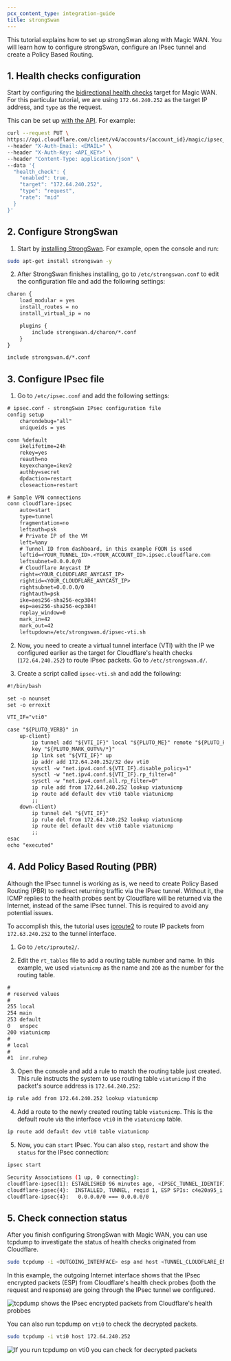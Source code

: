 ```yaml
---
pcx_content_type: integration-guide
title: strongSwan
---
```


This tutorial explains how to set up strongSwan along with Magic WAN. You will learn how to configure strongSwan, configure an IPsec tunnel and create a Policy Based Routing.

## 1. Health checks configuration

Start by configuring the [bidirectional health checks](/magic-wan/configuration/manually/how-to/configure-tunnel-endpoints/#add-tunnels) target for Magic WAN. For this particular tutorial, we are using `172.64.240.252` as the target IP address, and `type` as the request.

This can be set up [with the API](/api/resources/magic_transit/subresources/ipsec_tunnels/methods/update/). For example:

```bash
curl --request PUT \
https://api.cloudflare.com/client/v4/accounts/{account_id}/magic/ipsec_tunnels/{tunnel_id} \
--header "X-Auth-Email: <EMAIL>" \
--header "X-Auth-Key: <API_KEY>" \
--header "Content-Type: application/json" \
--data '{
  "health_check": {
    "enabled": true,
    "target": "172.64.240.252",
    "type": "request",
    "rate": "mid"
  }
}'
```

## 2. Configure StrongSwan

1. Start by [installing StrongSwan](https://docs.strongswan.org/docs/5.9/install/install.html). For example, open the console and run:

```sh
sudo apt-get install strongswan -y
```

2. After StrongSwan finishes installing, go to `/etc/strongswan.conf` to edit the configuration file and add the following settings:

```txt
charon {
    load_modular = yes
    install_routes = no
    install_virtual_ip = no

    plugins {
        include strongswan.d/charon/*.conf
    }
}

include strongswan.d/*.conf
```

## 3. Configure IPsec file

1. Go to `/etc/ipsec.conf` and add the following settings:

```txt
# ipsec.conf - strongSwan IPsec configuration file
config setup
    charondebug="all"
    uniqueids = yes

conn %default
    ikelifetime=24h
    rekey=yes
    reauth=no
    keyexchange=ikev2
    authby=secret
    dpdaction=restart
    closeaction=restart

# Sample VPN connections
conn cloudflare-ipsec
    auto=start
    type=tunnel
    fragmentation=no
    leftauth=psk
    # Private IP of the VM
    left=%any
    # Tunnel ID from dashboard, in this example FQDN is used
    leftid=<YOUR_TUNNEL_ID>.<YOUR_ACCOUNT_ID>.ipsec.cloudflare.com
    leftsubnet=0.0.0.0/0
    # Cloudflare Anycast IP
    right=<YOUR_CLOUDFLARE_ANYCAST_IP>
    rightid=<YOUR_CLOUDFLARE_ANYCAST_IP>
    rightsubnet=0.0.0.0/0
    rightauth=psk
    ike=aes256-sha256-ecp384!
    esp=aes256-sha256-ecp384!
    replay_window=0
    mark_in=42
    mark_out=42
    leftupdown=/etc/strongswan.d/ipsec-vti.sh
```

2. Now, you need to create a virtual tunnel interface (VTI) with the IP we configured earlier as the target for Cloudflare's health checks (`172.64.240.252`) to route IPsec packets. Go to `/etc/strongswan.d/`.

3. Create a script called `ipsec-vti.sh` and add the following:

```txt
#!/bin/bash

set -o nounset
set -o errexit

VTI_IF="vti0"

case "${PLUTO_VERB}" in
    up-client)
        ip tunnel add "${VTI_IF}" local "${PLUTO_ME}" remote "${PLUTO_PEER}" mode vti \
        key "${PLUTO_MARK_OUT%%/*}"
        ip link set "${VTI_IF}" up
        ip addr add 172.64.240.252/32 dev vti0
        sysctl -w "net.ipv4.conf.${VTI_IF}.disable_policy=1"
        sysctl -w "net.ipv4.conf.${VTI_IF}.rp_filter=0"
        sysctl -w "net.ipv4.conf.all.rp_filter=0"
        ip rule add from 172.64.240.252 lookup viatunicmp
        ip route add default dev vti0 table viatunicmp
        ;;
    down-client)
        ip tunnel del "${VTI_IF}"
        ip rule del from 172.64.240.252 lookup viatunicmp
        ip route del default dev vti0 table viatunicmp
        ;;
esac
echo "executed"
```

## 4. Add Policy Based Routing (PBR)

Although the IPsec tunnel is working as is, we need to create Policy Based Routing (PBR) to redirect returning traffic via the IPsec tunnel. Without it, the ICMP replies to the health probes sent by Cloudflare will be returned via the Internet, instead of the same IPsec tunnel. This is required to avoid any potential issues.

To accomplish this, the tutorial uses [iproute2](https://en.wikipedia.org/wiki/Iproute2) to route IP packets from `172.63.240.252` to the tunnel interface.

1. Go to `/etc/iproute2/`.

2. Edit the `rt_tables` file to add a routing table number and name. In this example, we used `viatunicmp` as the name and `200` as the number for the routing table.

```txt
#
# reserved values
#
255 local
254 main
253 default
0   unspec
200 viatunicmp
#
# local
#
#1  inr.ruhep
```

3. Open the console and add a rule to match the routing table just created. This rule instructs the system to use routing table `viatunicmp` if the packet's source address is `172.64.240.252`:

```sh
ip rule add from 172.64.240.252 lookup viatunicmp
```

4. Add a route to the newly created routing table `viatunicmp`. This is the default route via the interface `vti0` in the `viatunicmp` table.

```sh
ip route add default dev vti0 table viatunicmp
```

5. Now, you can `start` IPsec. You can also `stop`, `restart` and show the `status` for the IPsec connection:

```bash
ipsec start
```

```bash output
Security Associations (1 up, 0 connecting):
cloudflare-ipsec[1]: ESTABLISHED 96 minutes ago, <IPSEC_TUNNEL_IDENTIFIER>.ipsec.cloudflare.com]...162.159.67.88[162.159.67.88]
cloudflare-ipsec{4}:  INSTALLED, TUNNEL, reqid 1, ESP SPIs: c4e20a95_i c5373d00_o
cloudflare-ipsec{4}:   0.0.0.0/0 === 0.0.0.0/0
```

## 5. Check connection status

After you finish configuring StrongSwan with Magic WAN, you can use tcpdump to investigate the status of health checks originated from Cloudflare.

```sh
sudo tcpdump -i <OUTGOING_INTERFACE> esp and host <TUNNEL_CLOUDFLARE_ENDPOINT_IP>
```

In this example, the outgoing Internet interface shows that the IPsec encrypted packets (ESP) from Cloudflare's health check probes (both the request and response) are going through the IPsec tunnel we configured.

![tcpdump shows the IPsec encrypted packets from Cloudflare's health probbes](~/assets/images/magic-wan/third-party/strongswan/ipsec.png)

You can also run tcpdump on `vti0` to check the decrypted packets.

```sh
sudo tcpdump -i vti0 host 172.64.240.252
```

![If you run tcpdump on vti0 you can check for decrypted packets](~/assets/images/magic-wan/third-party/strongswan/tcpdump.png)
